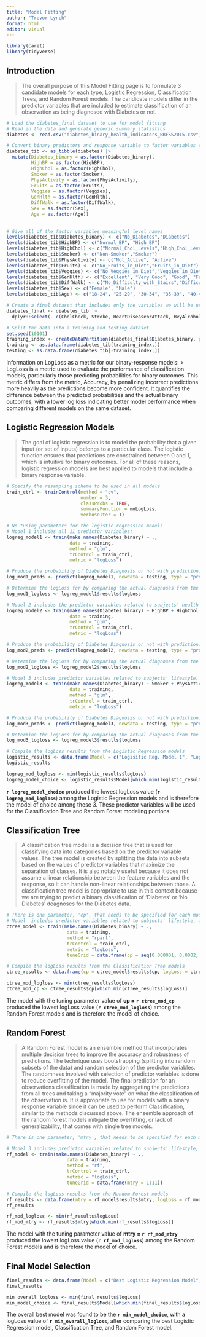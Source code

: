 ```yaml
---
title: "Model Fitting"
author: "Trevor Lynch"
format: html
editor: visual
---
```


```r
library(caret)
library(tidyverse)
```

## Introduction

> The overall purpose of this Model Fitting page is to formulate 3 candidate models for each type, Logistic Regression, Classification Trees, and Random Forest models. The candidate models differ in the predictor variables that are included to estimate classification of an observation as being diagnosed with Diabetes or not.

```r
# Load the diabetes_final dataset to use for model fitting
# Read in the data and generate generic summary statistics
diabetes <- read.csv("diabetes_binary_health_indicators_BRFSS2015.csv", header = T)

# Convert binary predictors and response variable to factor variables (Not converting BMI)
diabetes_tib <- as_tibble(diabetes) |>
  mutate(Diabetes_binary = as.factor(Diabetes_binary),
         HighBP = as.factor(HighBP),
         HighChol = as.factor(HighChol),
         Smoker = as.factor(Smoker),
         PhysActivity = as.factor(PhysActivity),
         Fruits = as.factor(Fruits),
         Veggies = as.factor(Veggies),
         GenHlth = as.factor(GenHlth),
         DiffWalk = as.factor(DiffWalk),
         Sex = as.factor(Sex),
         Age = as.factor(Age))
         
         
# Give all of the factor variables meaningful level names
levels(diabetes_tib$Diabetes_binary) <- c("No_Diabetes","Diabetes")
levels(diabetes_tib$HighBP) <- c("Normal_BP", "High_BP")
levels(diabetes_tib$HighChol) <- c("Normal_Chol_Levels","High_Chol_Levels")
levels(diabetes_tib$Smoker) <- c("Non-Smoker","Smoker")
levels(diabetes_tib$PhysActivity) <- c("Not_Active", "Active")
levels(diabetes_tib$Fruits) <- c("No_Fruits_in_Diet","Fruits_in_Diet")
levels(diabetes_tib$Veggies) <- c("No_Veggies_in_Diet","Veggies_in_Diet")
levels(diabetes_tib$GenHlth) <- c("Excellent", "Very Good", "Good", "Fair", "Poor")
levels(diabetes_tib$DiffWalk) <- c("No_Difficulty_with_Stairs","Difficulty_with_Stairs")
levels(diabetes_tib$Sex) <- c("Female", "Male")
levels(diabetes_tib$Age) <- c("18-24", "25-29", "30-34", "35-39", "40-44", "45-49", "50-54", "55-59", "60-64", "65-69", "70-74", "75-79", "80+")

# Create a final dataset that includes only the variables we will be using in our analysis
diabetes_final <- diabetes_tib |>
  dplyr::select(- c(CholCheck, Stroke, HeartDiseaseorAttack, HvyAlcoholConsump, MentHlth, PhysHlth, AnyHealthcare, NoDocbcCost, Education, Income))
```

``` r
# Split the data into a training and testing dataset
set.seed(10101)
training_index <- createDataPartition(diabetes_final$Diabetes_binary, p = 0.7, list = F)
training <- as.data.frame(diabetes_tib[training_index,])
testing <- as.data.frame(diabetes_tib[-training_index,])
```

Information on LogLoss as a metric for our binary-response models: 
> LogLoss is a metric used to evaluate the performance of classification models, particularly those predicting probabilities for binary outcomes. This metric differs from the metric, Accuracy, by penalizing incorrect predictions more heavily as the predictions become more confident. It quantifies the difference between the predicted probabilities and the actual binary outcomes, with a lower log loss indicating better model performance when comparing different models on the same dataset.

## Logistic Regression Models

> The goal of logistic regression is to model the probability that a given input (or set of inputs) belongs to a particular class. The logistic function ensures that predictions are constrained between 0 and 1, which is intuitive for binary outcomes. For all of these reasons, logistic regression models are best applied to models that include a binary response variable.

```r
# Specify the resampling scheme to be used in all models
train_ctrl <- trainControl(method = "cv", 
                           number = 3, 
                           classProbs = TRUE, 
                           summaryFunction = mnLogLoss,
                           verboseIter = T)

# No tuning parameters for the logistic regression models
# Model 1 includes all 11 predictor variables: 
logreg_model1 <- train(make.names(Diabetes_binary) ~ ., 
                       data = training, 
                       method = "glm",
                       trControl = train_ctrl, 
                       metric = "logLoss")

# Produce the probability of Diabetes Diagnosis or not with prediction. 
log_mod1_preds <- predict(logreg_model1, newdata = testing, type = "prob")

# Determine the logLoss for by comparing the actual diagnoses from the testing data set with the ones that were predicted.
log_mod1_logloss <- logreg_model1$results$logLoss

# Model 2 includes the predictor variables related to subjects' health conditions: 
logreg_model2 <- train(make.names(Diabetes_binary) ~ HighBP + HighChol + BMI + GenHlth + Sex + Age, 
                       data = training, 
                       method = "glm",
                       trControl = train_ctrl, 
                       metric = "logLoss")

# Produce the probability of Diabetes Diagnosis or not with prediction. 
log_mod2_preds <- predict(logreg_model2, newdata = testing, type = "prob")

# Determine the logLoss for by comparing the actual diagnoses from the testing data set with the ones that were predicted.
log_mod2_logloss <- logreg_model2$results$logLoss

# Model 3 includes predictor variables related to subjects' lifestyle, also including Sex and Age: 
logreg_model3 <- train(make.names(Diabetes_binary) ~ Smoker + PhysActivity + Fruits + Veggies + DiffWalk + Sex + Age, 
                       data = training, 
                       method = "glm",
                       trControl = train_ctrl, 
                       metric = "logLoss")

# Produce the probability of Diabetes Diagnosis or not with prediction. 
log_mod3_preds <- predict(logreg_model3, newdata = testing, type = "prob")

# Determine the logLoss for by comparing the actual diagnoses from the testing data set with the ones that were predicted.
log_mod3_logloss <- logreg_model3$results$logLoss

# Compile the logLoss results from the Logistic Regression models
logistic_results <- data.frame(Model = c("Logisitic Reg. Model 1", "Logisitic Reg. Model 2", "Logisitic Reg. Model 3"), logLoss = c(log_mod1_logloss, log_mod2_logloss, log_mod3_logloss))
logistic_results

logreg_mod_logloss <- min(logistic_results$logLoss)
logreg_model_choice <- logistic_results$Model[which.min(logistic_results$logLoss)]
```

**`r logreg_model_choice`** produced the lowest logLoss value (**`r logreg_mod_logloss`**) among the Logistic Regression models and is therefore the model of choice among these 3. These predictor variables will be used for the Classification Tree and Random Forest modeling portions.

## Classification Tree

> A classification tree model is a decision tree that is used for classifying data into categories based on the predictor variable values. The tree model is created by splitting the data into subsets based on the values of predictor variables that maximize the separation of classes. It is also notably useful because it does not assume a linear relationship between the feature variables and the response, so it can handle non-linear relationships between those. A classification tree model is appropriate to use in this context because we are trying to predict a binary classification of 'Diabetes' or 'No Diabetes' deagnoses for the Diabetes data.

```r
# There is one parameter, 'cp', that needs to be specified for each model. Cross validation will be used to find the optimal 'cp' value for our model
# Model  includes predictor variables related to subjects' lifestyle, also including Sex and Age: 
ctree_model <- train(make.names(Diabetes_binary) ~ ., 
                      data = training, 
                      method = "rpart",
                      trControl = train_ctrl, 
                      metric = "logLoss",
                      tuneGrid = data.frame(cp = seq(0.000001, 0.0002, by = 0.000001)))

# Compile the logLoss results from the Classification Tree models
ctree_results <- data.frame(cp = ctree_model$results$cp, logLoss = ctree_model$results$logLoss)

ctree_mod_logloss <- min(ctree_results$logLoss)
ctree_mod_cp <- ctree_results$cp[which.min(ctree_results$logLoss)]
```

The model with the tuning parameter value of **cp = `r ctree_mod_cp`** produced the lowest logLoss value (**`r ctree_mod_logloss`**) among the Random Forest models and is therefore the model of choice.

## Random Forest

> A Random Forest model is an ensemble method that incorporates multiple decision trees to improve the accuracy and robustness of predictions. The technique uses bootstrapping (splitting into random subsets of the data) and random selection of the predictor variables. The randomness involved with selection of predictor variables is done to reduce overfitting of the model. The final prediction for an observations classification is made by aggregating the predictions from all trees and taking a "majority vote" on what the classification of the observation is. It is appropriate to use for models with a binary response variable since it can be used to perform Classification, similar to the methods discussed above. The ensemble approach of the random forest models mitigate the overfitting, or lack of generalizability, that comes with single tree models.

```r
# There is one parameter, 'mtry', that needs to be specified for each model. Cross validation will be used to find the optimal 'mtry' value for our model  

# Model 3 includes predictor variables related to subjects' lifestyle, also including Sex and Age: 
rf_model <- train(make.names(Diabetes_binary) ~ ., 
                      data = training, 
                      method = "rf",
                      trControl = train_ctrl, 
                      metric = "logLoss",
                      tuneGrid = data.frame(mtry = 1:11))

# Compile the logLoss results from the Random Forest models
rf_results <- data.frame(mtry = rf_model$results$mtry, logLoss = rf_model$results$logLoss)
rf_results

rf_mod_logloss <- min(rf_results$logLoss)
rf_mod_mtry <- rf_results$mtry[which.min(rf_results$logLoss)]
```

The model with the tuning parameter value of **mtry = `r rf_mod_mtry`** produced the lowest logLoss value (**`r rf_mod_logloss`**) among the Random Forest models and is therefore the model of choice.

## Final Model Selection

```r
final_results <- data.frame(Model = c("Best Logistic Regression Model", "Best Classification Tree Model", "Best Random Forest Model"), logLoss = c(log_mod1_logloss, ctree_mod_logloss, rf_mod_logloss))
final_results

min_overall_logloss <- min(final_results$logLoss)
min_model_choice <- final_results$Model[which.min(final_results$logLoss)]
```

The overall best model was found to be the **`r min_model_choice`**, with a logLoss value of **`r min_overall_logloss`**, after comparing the best Logistic Regression model, Classification Tree, and Random Forest model.

